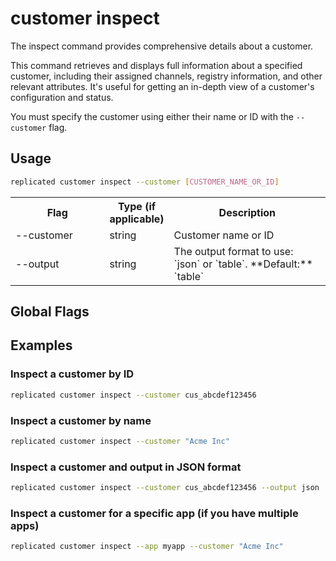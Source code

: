 
# customer inspect

The inspect command provides comprehensive details about a customer.

This command retrieves and displays full information about a specified customer,
including their assigned channels, registry information, and other relevant attributes.
It's useful for getting an in-depth view of a customer's configuration and status.

You must specify the customer using either their name or ID with the `--customer` flag.

## Usage
```bash
replicated customer inspect --customer [CUSTOMER_NAME_OR_ID]
```

<table>
  <tr>
    <th width="30%">Flag</th>
    <th width="20%">Type (if applicable)</th>
    <th width="50%">Description</th>
  </tr>
  <App/>
  <tr>
    <td>--customer</td>
    <td>string</td>
    <td>Customer name or ID</td>
  </tr>
  <Help/>
  <tr>
    <td>--output</td>
    <td>string</td>
    <td>The output format to use: `json` or `table`. **Default:** `table`</td>
  </tr>
</table>

## Global Flags

<GlobalFlags/>

## Examples

### Inspect a customer by ID
```bash
replicated customer inspect --customer cus_abcdef123456
```

### Inspect a customer by name
```bash
replicated customer inspect --customer "Acme Inc"
```

### Inspect a customer and output in JSON format
```bash
replicated customer inspect --customer cus_abcdef123456 --output json
```

### Inspect a customer for a specific app (if you have multiple apps)
```bash
replicated customer inspect --app myapp --customer "Acme Inc"
```